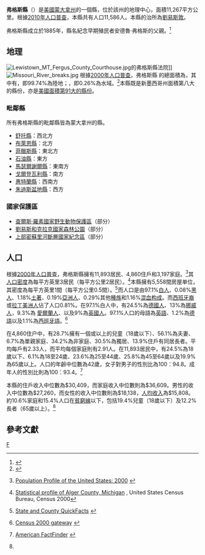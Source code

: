 {{noteTA
|T=zh-hans:弗格斯县;zh-hk:弗格斯縣;zh-tw:弗格斯郡;
}}

<!--[[File:Map_of_Montana_highlighting_Fergus_County.svg|250px]]-->
{{Infobox U.S. County
 |county= 弗格斯縣
 |state= 蒙大拿州
 |en county= Fergus County
 |en state= Montana
 |seal=
 |map size= 225
 |founded=1885年
 |seat= [[劉易斯敦_(蒙大拿州)|劉易斯敦]] 
 |leader=
 |area            = {{convert|4,350|sqmi|km2}}
 |area land       = {{convert|4,339|sqmi}} 
 |area water      ={{convert|11|sqmi}} 
 |area percentage= 0.26%
 |census yr= 2000
 |pop= 11,586
 |density= 1
 |web=www.co.fergus.mt.us
|}}

'''弗格斯縣'''（{{lang en|'''Fergus County'''}}）是[[美國|美國]][[蒙大拿州|蒙大拿州]]的一個縣，位於該州的地理中心，面積11,267平方公里。根據[[美國2010年人口普查|2010年人口普查]]，本縣共有人口11,586人。本縣的治所為[[劉易斯敦_(蒙大拿州)|劉易斯敦]]。{{GR|6}}

弗格斯縣成立於1885年，縣名紀念早期殖民者安德魯·弗格斯的父親。{{GR|3}}<ref>{{Cite web |url=http://www.co.fergus.mt.us/ |title=Welcome to Fergus County |accessdate=2013-07-02 |archive-date=2018-06-23 |archive-url=https://web.archive.org/web/20180623170856/http://www.co.fergus.mt.us/ |dead-url=no }}</ref>

==地理==
[[File:Lewistown_MT_Fergus_County_Courthouse.jpg|thumb]]的弗格斯縣法院]]
[[File:Missouri_River_breaks.jpg|thumb]]
根據[[2000年美国人口普查|2000年人口普查]]，弗格斯縣 的總面積為{{convert|4350|sqmi}}，其中有{{convert|4339|sqmi}}，即99.74%為陸地；{{convert|11|sqmi}}，即0.26%為水域。<ref>{{cite web
  |url=http://www.census.gov/tiger/tms/gazetteer/county2k.txt
  |title=Census 2000 U.S. Gazetteer Files: Counties
  |publisher=United States Census
  |accessdate=2011-02-13
  |archive-url=https://www.webcitation.org/68EB8WXmf?url=http://www.census.gov/tiger/tms/gazetteer/county2k.txt
  |archive-date=2012-06-06
  |dead-url=yes
  }}</ref>本縣既是新墨西哥州面積第八大的縣份，亦是[[美國面積最大縣份列表|美國面積第91大的縣份]]。

===毗鄰縣===
所有弗格斯縣的毗鄰縣皆為蒙大拿州的縣。
* [[舒托縣_(蒙大拿州)|舒托縣]]：西北方
* [[布萊恩縣_(蒙大拿州)|布萊恩縣]]：北方
* [[菲臘斯縣_(蒙大拿州)|菲臘斯縣]]：東北方
* [[石油縣_(蒙大拿州)|石油縣]]：東方
* [[馬瑟爾謝爾縣_(蒙大拿州)|馬瑟爾謝爾縣]]：東南方
* [[戈爾登瓦利縣_(蒙大拿州)|戈爾登瓦利縣]]：南方
* [[惠特蘭縣_(蒙大拿州)|惠特蘭縣]]：西南方
* [[朱迪斯盆地縣_(蒙大拿州)|朱迪斯盆地縣]]：西方

===國家保護區===
* [[查爾斯·羅素國家野生動物保護區|查爾斯·羅素國家野生動物保護區]]（部分）
* [[劉易斯和克拉克國家森林公園|劉易斯和克拉克國家森林公園]]（部分）
* [[上部密蘇里河斷層國家紀念區|上部密蘇里河斷層國家紀念區]]（部分）

==人口==
{{USCensusPop
|1890= 3514
|1900= 6937
|1910= 17385
|1920= 28344
|1930= 16531
|1940= 14040
|1950= 14015
|1960= 14018
|1970= 12611
|1980= 13076
|1990= 12083
|2000= 11893
|2010= 11586
| footnote=<ref>{{cite web|url=http://www.census.gov/population/www/censusdata/cencounts/files/ca190090.txt|title=1900-1990 census data|publisher=United States Census Bureau|accessdate=2013-05-06|archive-date=2013-06-18|archive-url=https://web.archive.org/web/20130618102118/http://www.census.gov/population/www/censusdata/cencounts/files/ca190090.txt|dead-url=no}}</ref><ref>{{cite web |url=http://factfinder2.census.gov |title=American FactFinder |publisher=Factfinder2.census.gov |date= |accessdate=2013-02-16 |archive-date=2013-09-11 |archive-url=https://web.archive.org/web/20130911234518/http://factfinder2.census.gov/ |dead-url=no }}</ref><ref>{{cite web |url=http://mapserver.lib.virginia.edu/ |title=University of Virginia Library |publisher=Mapserver.lib.virginia.edu |date= |accessdate=2013-02-16 |archive-date=2012-08-11 |archive-url=https://web.archive.org/web/20120811110448/http://mapserver.lib.virginia.edu/ |dead-url=yes }}</ref>
|}}

根據[[2000年美國人口普查|2000年人口普查]]{{GR|2}}，弗格斯縣擁有11,893居民、4,860住戶和3,197家庭。<ref>{{en}}[http://www.census.gov/population/www/pop-profile/profile2000.html Population Profile of the United States: 2000] {{Wayback|url=http://www.census.gov/population/www/pop-profile/profile2000.html |date=20040113065424 }}</ref>其[[人口密度|人口密度]]為每平方英里3居民（每平方公里2居民）。<ref>[http://censtats.census.gov/data/MI/05026003.pdf Statistical profile of Alger County, Michigan] {{webarchive|url=https://web.archive.org/web/20120407012422/http://censtats.census.gov/data/MI/05026003.pdf |date=2012-04-07 }}, United States Census Bureau, Census 2000</ref>本縣擁有5,558間房屋单位，其密度為每平方英里1間（每平方公里0.5間）。<ref>{{en}}[http://quickfacts.census.gov/qfd/ State and County QuickFacts] {{webarchive|url=https://web.archive.org/web/20040401125638/http://quickfacts.census.gov/qfd/ |date=2004-04-01 }}</ref>而人口是由97.1%[[歐裔美國人|白人]]、0.08%[[非裔美國人|黑人]]、1.18%[[美國土著|土著]]、0.19%[[亞裔美國人|亞洲人]]、0.29%其他[[種族|種族]]和1.16%[[混血|混血]][[种族构成|构成]]。而[[西班牙裔美国人|西班牙裔]]或[[拉丁美洲人|拉丁美洲人]]佔了人口0.81%。在97.1%白人中，有24.5%為[[德國人|德國人]]、13%為[[挪威人|挪威人]]，9.3%為 [[愛爾蘭人|愛爾蘭人]]、以及9%為[[英國人|英國人]]。97.1%人口的母語為[[英語|英語]]、1.2%為[[德語|德語]]以及1.1%為[[西班牙語|西班牙語]]。<ref>{{en}}[http://www.census.gov/main/www/cen2000.html Census 2000 gateway] {{Wayback|url=http://www.census.gov/main/www/cen2000.html |date=20190331194847 }}</ref>

在4,860住户中，有28.7%擁有一個或以上的兒童（18歲以下）、56.1%為夫妻、6.7%為單親家庭、34.2%為非家庭、30.5%為獨居、13.9%住戶有同居長者。平均每戶有2.33人，而平均每個家庭則有2.91人。在11,893居民中，有24.5%為18歲以下、6.1%為18至24歲、23.6%為25至44歲、25.8%為45至64歲以及19.9%為65歲以上。人口的年齡中位數為42歲，女子對男子的性別比為100：94.8。成年人的性別比則為100：93.4。<ref name="Census">{{en}}[http://factfinder.census.gov/ American FactFinder] {{WebCite|url=https://www.webcitation.org/65jESGrbU?url=http://factfinder2.census.gov/legacy/aff_sunset.html |date=20120226005920 |dateformat=iso }}</ref>

本縣的住戶收入中位數為$30,409，而家庭收入中位數則為$36,609。男性的收入中位數為$27,260，而女性的收入中位數則為$18,138，[[人均收入|人均收入]]為$15,808。約10.6%家庭和15.4%人口在[[貧窮線|貧窮線]]以下，包括19.4%兒童（18歲以下）及12.2%長者（65歲以上）。<ref name="Census"/>

==參考文獻==
{{reflist|2}}

[[Category:蒙大拿州行政區劃|F]]